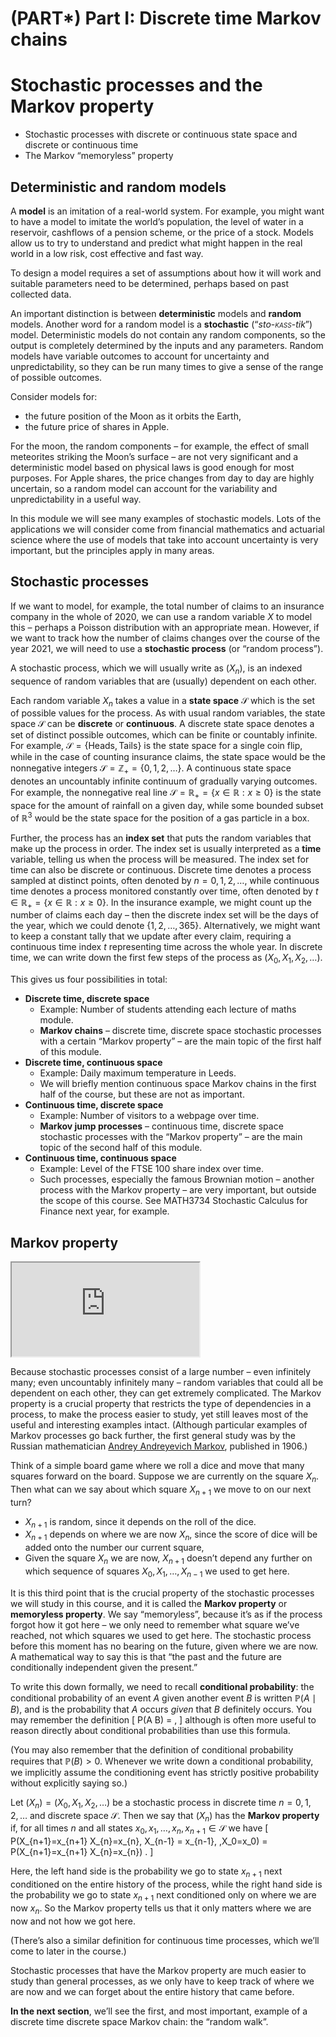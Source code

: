 # (PART\*) Part I: Discrete time Markov chains  {-}



# Stochastic processes and the Markov property  {#S01-stochastic-processes}


::: {.mysummary}
* Stochastic processes with discrete or continuous state space and discrete or continuous time
* The Markov "memoryless" property
:::



## Deterministic and random models {#models}


A **model** is an imitation of a real-world system. For example, you might want to have a model to imitate the world's population, the level of water in a reservoir, cashflows of a pension scheme, or the price of a stock. Models allow us to try to understand and predict what might happen in the real world in a low risk, cost effective and fast way.

To design a model requires a set of assumptions about how it will work and suitable parameters need to be determined, perhaps based on past collected data.

An important distinction is between **deterministic** models and **random** models. Another word for a random model is a **stochastic** ("*sto*-<span style="font-variant:small-caps;">*kass*</span>-*tik*") model. Deterministic models do not contain any random components, so the output is completely determined by the inputs and any parameters. Random models have variable outcomes to account for uncertainty and unpredictability, so they can be run many times to give a sense of the range of possible outcomes.

Consider models for:

* the future position of the Moon as it orbits the Earth,
* the future price of shares in Apple.

For the moon, the random components -- for example, the effect of small meteorites striking the Moon's surface -- are not very significant and a deterministic model based on physical laws is good enough for most purposes. For Apple shares, the price changes from day to day are highly uncertain, so a random model can account for the variability and unpredictability in a useful way.

In this module we will see many examples of stochastic models.  Lots of the applications we will consider come from financial mathematics and actuarial science where the use of models that take into account uncertainty is very important, but the principles apply in many areas.



## Stochastic processes  {#stochastic-processes}


If we want to model, for example, the total number of claims to an insurance company in the whole of 2020, we can use a random variable $X$ to model this -- perhaps a Poisson distribution with an appropriate mean. However, if we want to track how the number of claims changes over the course of the year 2021, we will need to use a **stochastic process** (or "random process").

A stochastic process, which we will usually write as $(X_n)$, is an indexed sequence of random variables that are (usually) dependent on each other.

Each random variable $X_n$ takes a value in a **state space** $\mathcal S$ which is the set of possible values for the process. As with usual random variables, the state space $\mathcal S$ can be **discrete** or **continuous**. A discrete state space denotes a set of distinct possible outcomes, which can be finite or countably infinite. For example, $\mathcal S = \{\text{Heads},\text{Tails}\}$ is the state space for a single coin flip, while in the case of counting insurance claims, the state space would be the nonnegative integers $\mathcal S = \mathbb Z_+ = \{0,1,2,\dots\}$. A continuous state space denotes an uncountably infinite continuum of gradually varying outcomes. For example, the nonnegative real line $\mathcal S = \mathbb R_+ = \{x \in \mathbb R : x \geq 0\}$ is the state space for the amount of rainfall on a given day, while some bounded subset of $\mathbb R^3$ would be the state space for the position of a gas particle in a box.

Further, the process has an **index set** that puts the random variables that make up the process in order. The index set is usually interpreted as a **time** variable, telling us when the process will be measured. The index set for time can also be discrete or continuous. Discrete time denotes a process sampled at distinct points, often denoted by $n = 0,1,2,\dots$, while continuous time denotes a process monitored constantly over time, often denoted by $t \in \mathbb R_+ = \{x \in \mathbb R : x \geq 0\}$. In the insurance example, we might count up the number of claims each day -- then the discrete index set will be the days of the year, which we could denote $\{1,2,\dots,365\}$. Alternatively, we might want to keep a constant tally that we update after every claim, requiring a continuous time index $t$ representing time across the whole year. In discrete time, we can write down the first few steps of the process as $(X_0, X_1, X_2, \dots)$.

This gives us four possibilities in total:

* **Discrete time, discrete space**
   * Example: Number of students attending each lecture of maths module.
   * **Markov chains** -- discrete time, discrete space stochastic processes with a certain "Markov property" -- are the main topic of the first half of this module.
* **Discrete time, continuous space**
   * Example: Daily maximum temperature in Leeds.
   * We will briefly mention continuous space Markov chains in the first half of the course, but these are not as important.
* **Continuous time, discrete space**
   * Example: Number of visitors to a webpage over time.
   * **Markov jump processes** -- continuous time, discrete space stochastic processes with the "Markov property" -- are the main topic of the second half of this module.
* **Continuous time, continuous space**
   * Example: Level of the FTSE 100 share index over time.
   * Such processes, especially the famous Brownian motion -- another process with the Markov property -- are very important, but outside the scope of this course.  See MATH3734 Stochastic Calculus for Finance next year, for example.



## Markov property  {#markov-property}

:::: {.videowrap}
::: {.videowrapper}
<iframe src="https://www.youtube.com/embed/gkakqCz_M5Q"></iframe>
:::
::::


Because stochastic processes consist of a large number -- even infinitely many; even uncountably infinitely many -- random variables that could all be dependent on each other, they can get extremely complicated. The Markov property is a crucial property that restricts the type of dependencies in a process, to make the process easier to study, yet still leaves most of the useful and interesting examples intact. (Although particular examples of Markov processes go back further, the first general study was by the Russian mathematician [Andrey Andreyevich Markov](https://mathshistory.st-andrews.ac.uk/Biographies/Markov/), published in 1906.)

Think of a simple board game where we roll a dice and move that many squares forward on the board. Suppose we are currently on the square $X_n$. Then what can we say about which square $X_{n+1}$ we move to on our next turn?

* $X_{n+1}$ is random, since it depends on the roll of the dice.
* $X_{n+1}$ depends on where we are now $X_n$, since the score of dice will be added onto the number our current square,
* Given the square $X_n$ we are now, $X_{n+1}$ doesn't depend any further on which sequence of squares $X_0, X_1, \dots, X_{n-1}$ we used to get here.

It is this third point that is the crucial property of the stochastic processes we will study in this course, and it is called the **Markov property** or **memoryless property**.  We say "memoryless", because it's as if the process forgot how it got here -- we only need to remember what square we've reached, not which squares we used to get here. The stochastic process before this moment has no bearing on the future, given where we are now. A mathematical way to say this is that "the past and the future are conditionally independent given the present."

To write this down formally, we need to recall **conditional probability**: the conditional probability of an event $A$ given another event $B$ is written $\mathbb P(A \mid B)$, and is the probability that $A$ occurs *given* that $B$ definitely occurs. You may remember the definition
  \[ \mathbb P(A \mid B) = \frac{\mathbb P(A \cap B)}{\mathbb P(B)} , \]
although is often more useful to reason directly about conditional probabilities than use this formula.

(You may also remember that the definition of conditional probability requires that $\mathbb P(B) > 0$. Whenever we write down a conditional probability, we implicitly assume the conditioning event has strictly positive probability without explicitly saying so.)

::: {.definition #def-markov-property}
Let $(X_n) = (X_0, X_1, X_2, \dots)$ be a stochastic process in discrete time $n = 0,1,2,\dots$ and discrete space $\mathcal S$. Then we say that $(X_n)$ has the **Markov property** if, for all times $n$ and all states $x_0, x_1, \dots,x_n, x_{n+1} \in \mathcal S$ we have
	\[ 	\mathbb P(X_{n+1}=x_{n+1} \mid X_{n}=x_{n}, X_{n-1} = x_{n-1}, \dots,X_0=x_0) = \mathbb P(X_{n+1}=x_{n+1} \mid X_{n}=x_{n}) . \]
:::

Here, the left hand side is the probability we go to state $x_{n+1}$ next conditioned on the entire history of the process, while the right hand side is the probability we go to state $x_{n+1}$ next conditioned only on where we are now $x_n$. So the Markov property tells us that it only matters where we are now and not how we got here.

(There's also a similar definition for continuous time processes, which we'll come to later in the course.)

Stochastic processes that have the Markov property are much easier to study than general processes, as we only have to keep track of where we are now and we can forget about the entire history that came before.

::: {.mysummary}
**In the next section**, we'll see the first, and most important, example of a discrete time discrete space Markov chain: the "random walk".
:::



